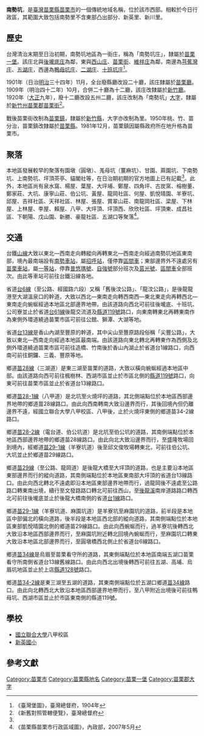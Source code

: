 {{noteTA　
|1 = zh-cn:庄; zh-hk:庄; zh-tw:庄;
}}
'''南勢坑'''，是[[臺灣|臺灣]][[苗栗縣|苗栗縣]][[苗栗市|苗栗市]]的一個傳統地域名稱，位於該市西部。相較於今日行政區，其範圍大致包括南勢里不含東部凸出部分、新英里、新川里。

==歷史==
台灣清治末期至日治初期，南勢坑地區為一街庄，稱為「南勢坑庄」，隸屬於[[苗栗一堡|苗栗一堡]]。該庄北與[[後壠底庄|後壠底庄]]為鄰，東與[[西山庄|西山庄]]、[[苗栗_(大字)|苗栗街]]、[[維祥庄|維祥庄]]為鄰，南邊為[[芎蕉灣庄|芎蕉灣庄]]、[[五湖_(臺灣)|五湖庄]]，西邊為[[鴨母坑庄|鴨母坑庄]]、[[二湖庄|二湖庄]]、[[十班坑庄|十班坑庄]]<ref name="臺灣堡圖">《臺灣堡圖》，臺灣總督府，1904年</ref>。

1901年（日治[[明治|明治]]三十四年）11月，全台廢縣廳改設二十廳，該庄隸屬於[[苗栗廳|苗栗廳]]。1909年（明治四十二年）10月，合併二十廳為十二廳，該庄改隸屬於[[新竹廳|新竹廳]]。1920年（[[大正|大正]]九年），廢十二廳改設五州二廳，該庄改制為「南勢坑」[[大字|大字]]，隸屬於[[新竹州|新竹州]][[苗栗郡|苗栗郡]][[苗栗街|苗栗街]]<ref>《新舊對照管轄便覽》，臺灣總督府</ref>。

戰後苗栗街改制為[[苗栗鎮|苗栗鎮]]，隸屬於[[新竹縣|新竹縣]]，大字亦改制為里。1950年桃、竹、苗分治，苗栗鎮改隸屬於[[苗栗縣|苗栗縣]]。1981年12月，苗栗鎮因屬縣政府所在地升格為苗栗市。

==聚落==
本地區發展較早的聚落有園墩（圓墩）、羗母坑（薑麻坑）、甘園、蔴園坑、下南勢坑、上南勢坑、坪頂茶亭、貓閣社等，在日治期初期的官方地圖上已有記載<ref name="臺灣堡圖"/>。此外，本地區尚有泉水窩、楊屋、葉屋、大坪埔、鄭屋、四角坪、古炭窯、榕樹董、鄭家莊、大坑、康寧山莊、伯公坑、黃屋、龍岡社區、何屋、凱悅晴園、羊寮坑、邱屋、吉祥社區、天祥社區、林屋、張屋、賞翠山莊、南龍岡社區、梁屋、下林屋、上林屋、李屋、賴屋、八甲、大坪頂、坪頂西、欣欣社區、坪頂東、成昌社區、下朝陽、戊山園、新勝、豪龍社區、五湖口等聚落<ref>《苗栗縣苗栗市行政區域圖》，內政部，2007年5月</ref>。

==交通==
台鐵[[臺中線|山線]]大致以東北—西南走向轉縱向再轉東北—西南走向經過南勢坑地區東南部，境內最南端設有[[南勢車站|南勢車站]]，屬[[招呼站_(台鐵)|招呼站]]，僅停靠[[台鐵區間車|區間車]]；東部邊界外不遠處另有[[苗栗車站|苗栗車站]]，屬[[一等站_(台鐵)|一等站]]，停靠[[普悠瑪號|普悠瑪號]]、[[自強號|自強號]]部分班次及[[莒光號|莒光號]]、[[台鐵區間車|區間車]]全部班次。由此等車站可前往台鐵沿線各地。

省道[[台6線|台6線]]（至公路、經國路六段）又稱「舊後汶公路」、「龍汶公路」，是後龍龍港至大湖溫泉口的幹道，大致以西北—東南走向轉西南西—東北東走向再轉西北—東南走向蜿蜒經過本地區北部邊界地帶。由該道路向西北可前往後壠底、十班坑、公司寮並止於省道[[台61線|台61線]]後龍交流道及[[縣道119號|縣道119號]]路口，向東南轉東北再轉東南作為東側外環道繞過苗栗市區可前往公館、獅潭、大湖等地。

省道[[台13線|台13線]]是香山內湖至豐原的幹道，其中尖山至豐原路段俗稱「尖豐公路」，大致以東北—西南走向經過本地區最南端。由該道路向東北轉北再轉東作為西側及北側外環道繞過苗栗市區可前往造橋、竹南後於香山內湖止於省道台1線路口，向西南可前往銅鑼、三義、豐原等地。

鄉道[[苗28線|苗28線]]（三湖道）是東三湖至苗栗的道路，大致以橫向蜿蜒經過本地區中部。由該道路向西可前往楓樹林、西湖市區並止於市區北側的[[縣道119號|縣道119號]]路口，向東可前往苗栗市區並止於省道台13線路口。

鄉道[[苗28-1線|苗28-1線]]（八甲道）是北坑至火燒坪的道路，其北側端點位於本地區西部邊界地帶的鄉道苗28線路口。由此向西南轉南大致沿邊界而行，其後回境內但仍離邊界不遠，經國立聯合大學八甲校區、八甲後，止於火燒坪東側的鄉道苗34-2線路口。

鄉道[[苗28-2線|苗28-2線]]（電台道、伯公坑道）是北坑至伯公坑的道路，其南側端點位於本地區西部邊界地帶的鄉道苗28線路口。由此向北大致沿邊界而行，至盛隆牧場回到境內，經鄉道[[苗29-1線|苗29-1線]]（羊寮坑道）後至邱文俊牧場轉東北，可前往伯公坑、大坑並止於鄉道苗29線路口。

鄉道[[苗29線|苗29線]]（至公路、龍岡道）是後龍大橋至大坪頂的道路，也是主要沿本地區東部邊界而行的縱向道路，其南側端點位於本地區東南部大坪頂的省道台13線路口。由此向西北轉北不遠處即沿本地區東部邊界地帶而行，過龍岡後不遠處至公路路口轉東南出境，續行至文發路路口轉北可前往西山，至[[後龍溪|後龍溪]]南岸道路路口轉西北可前往後壠底並止於後龍大橋南側的省道[[台1線|台1線]]路口。

鄉道[[苗29-1線|苗29-1線]]（羊寮坑道、麻園坑道）是羊寮坑至麻園坑的道路，前半段是本地區中部偏北的橫向道路，後半段是本地區西北部的縱向道路，其南側端點位於本地區東部凱悅晴園北側的鄉道苗29線路口。由此向西蜿蜒而行，過羊寮坑後轉西北大致沿本地區西部邊界而行，至麻園坑附近轉北回境內蜿蜒而行，至麻園坑口轉東大致沿本地區北部邊界而行，至圓墩橋西北側止於省道台6線路口。

鄉道[[苗34線|苗34線]]是烏眉至苗栗看守所的道路，其東側端點位於本地區南端五湖口苗栗看守所南側省道台13線舊線路口。由此向西北出境後轉西可前往五湖、高埔、烏眉坑地區並止於上店[[縣道128號|縣道128號]]路口。

鄉道[[苗34-2線|苗34-2線]]是東三湖至五湖的道路，其東南側端點位於五湖口鄉道[[苗34線|苗34線]]路口。由此向北轉西北大致沿本地區西部邊界地帶而行，至八甲附近出境後可前往鴨母坑、西湖市區並止於市區東南側的縣道119號。

==學校==
*[[國立聯合大學|國立聯合大學]]八甲校區
*[[新英國小|新英國小]]

==參考文獻==
{{reflist}}

{{苗栗郡}}

[[Category:苗栗市|Category:苗栗市]]
[[Category:苗栗縣地名|Category:苗栗縣地名]]
[[Category:苗栗一堡|Category:苗栗一堡]]
[[Category:苗栗郡大字|Category:苗栗郡大字]]